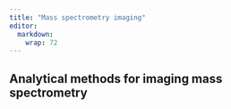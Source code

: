 ```yaml
---
title: "Mass spectrometry imaging"
editor: 
  markdown: 
    wrap: 72
---
```


## Analytical methods for imaging mass spectrometry
